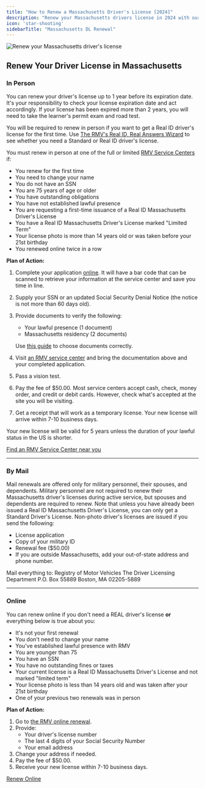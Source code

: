 ```yaml
---
title: "How to Renew a Massachusetts Driver's License [2024]"
description: "Renew your Massachusetts drivers license in 2024 with our simple, step-by-step guide. Find all the necessary requirements, forms, fees, and online renewal options to ensure a hassle-free experience. Stay legal and avoid fines - start your renewal process now!"
icon: 'star-shooting'
sidebarTitle: "Massachusetts DL Renewal"
---
```

![Renew your Massachusetts driver's license](https://driving-tests.org/wp-content/uploads/2024/07/renew-massachusetts-drivers-license.jpg)
## Renew Your Driver License in Massachusetts

### In Person

You can renew your driver's license up to 1 year before its expiration date. It's your responsibility to check your license expiration date and act accordingly. If your license has been expired more than 2 years, you will need to take the learner's permit exam and road test.

You will be required to renew in person if you want to get a Real ID driver's license for the first time. Use [The RMV's Real ID, Real Answers Wizard](https://www.mass.gov/decision-tree/real-id-real-answers-a-tool-to-help-you-determine-if-you-need-a-real-id) to see whether you need a Standard or Real ID driver's license.

You must renew in person at one of the full or limited [RMV Service Centers](https://www.mass.gov/orgs/massachusetts-registry-of-motor-vehicles/locations) if:
- You renew for the first time
- You need to change your name
- You do not have an SSN
- You are 75 years of age or older
- You have outstanding obligations
- You have not established lawful presence
- You are requesting a first-time issuance of a Real ID Massachusetts Driver's License
- You have a Real ID Massachusetts Driver's License marked "Limited Term"
- Your license photo is more than 14 years old or was taken before your 21st birthday
- You renewed online twice in a row

**Plan of Action:**
1. Complete your application [online](https://atlas-myrmv.massdot.state.ma.us/myrmv/_/). It will have a bar code that can be scanned to retrieve your information at the service center and save you time in line.
2. Supply your SSN or an updated Social Security Denial Notice (the notice is not more than 60 days old).
3. Provide documents to verify the following:
   - Your lawful presence (1 document)
   - Massachusetts residency (2 documents)

   Use [this guide](https://www.mass.gov/guides/massachusetts-identification-id-requirements#required-identification-documentation-overview-) to choose documents correctly.
4. Visit [an RMV service center](https://www.mass.gov/orgs/massachusetts-registry-of-motor-vehicles/locations) and bring the documentation above and your completed application.
5. Pass a vision test.
6. Pay the fee of $50.00. Most service centers accept cash, check, money order, and credit or debit cards. However, check what's accepted at the site you will be visiting.
7. Get a receipt that will work as a temporary license. Your new license will arrive within 7-10 business days.

Your new license will be valid for 5 years unless the duration of your lawful status in the US is shorter.

[Find an RMV Service Center near you](https://www.mass.gov/orgs/massachusetts-registry-of-motor-vehicles/locations)

---

### By Mail

Mail renewals are offered only for military personnel, their spouses, and dependents. Military personnel are not required to renew their Massachusetts driver's licenses during active service, but spouses and dependents are required to renew. Note that unless you have already been issued a Real ID Massachusetts Driver's License, you can only get a Standard Driver's License. Non-photo driver's licenses are issued if you send the following:
- License application
- Copy of your military ID
- Renewal fee ($50.00)
- If you are outside Massachusetts, add your out-of-state address and phone number.

Mail everything to:
Registry of Motor Vehicles The Driver Licensing Department P.O. Box 55889 Boston, MA 02205-5889


---

### Online

You can renew online if you don't need a REAL driver's license **or** everything below is true about you:
- It's not your first renewal
- You don't need to change your name
- You've established lawful presence with RMV
- You are younger than 75
- You have an SSN
- You have no outstanding fines or taxes
- Your current license is a Real ID Massachusetts Driver's License and not marked "limited term"
- Your license photo is less than 14 years old and was taken after your 21st birthday
- One of your previous two renewals was in person

**Plan of Action:**
1. Go to [the RMV online renewal](https://atlas-myrmv.massdot.state.ma.us/myrmv/_/).
2. Provide:
   - Your driver's license number
   - The last 4 digits of your Social Security Number
   - Your email address
3. Change your address if needed.
4. Pay the fee of $50.00.
5. Receive your new license within 7-10 business days.

[Renew Online](https://atlas-myrmv.massdot.state.ma.us/myrmv/_/)

<Snippet file="renewal-state-block.mdx" />